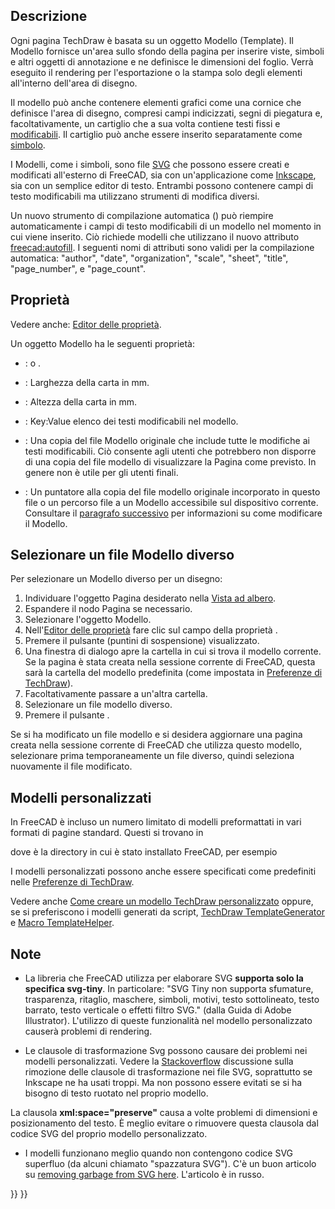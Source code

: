 <languages/>

{{Docnav/it
|[[TechDraw_LineGroup/it|Gruppi di linee]]
|[[TechDraw_Hatching/it|Tipi di tratteggio]]
|[[TechDraw_Workbench/it|TechDraw]]
|IconL=
|IconR=
|IconC=Workbench_TechDraw.svg
}}

{{TOCright}}

<span id="Description"></span>
== Descrizione ==

Ogni pagina TechDraw è basata su un oggetto Modello (Template). Il Modello fornisce un'area sullo sfondo della pagina per inserire viste, simboli e altri oggetti di annotazione e ne definisce le dimensioni del foglio. Verrà eseguito il rendering per l'esportazione o la stampa solo degli elementi all'interno dell'area di disegno.

Il modello può anche contenere elementi grafici come una cornice che definisce l'area di disegno, compresi campi indicizzati, segni di piegatura e, facoltativamente, un cartiglio che a sua volta contiene testi fissi e [[Svg_Namespace#freecad:editable|modificabili]]. Il cartiglio può anche essere inserito separatamente come [[TechDraw_Symbol/it|simbolo]].

I Modelli, come i simboli, sono file [[SVG/it|SVG]] che possono essere creati e modificati all'esterno di FreeCAD, sia con un'applicazione come [https://en.wikipedia.org/wiki/Inkscape Inkscape], sia con un semplice editor di testo. Entrambi possono contenere campi di testo modificabili ma utilizzano strumenti di modifica diversi.

<div class="mw-translate-fuzzy">
Un nuovo strumento di compilazione automatica ({{Version/it|1.0}}) può riempire automaticamente i campi di testo modificabili di un modello nel momento in cui viene inserito. Ciò richiede modelli che utilizzano il nuovo attributo [[Svg_Namespace#freecad:autofill|freecad:autofill]]. I seguenti nomi di attributi sono validi per la compilazione automatica: "author", "date", "organization", "scale", "sheet", "title", "page_number", e "page_count".
</div>

<span id="Properties"></span>
== Proprietà ==

Vedere anche: [[Property_editor/it|Editor delle proprietà]].

Un oggetto Modello ha le seguenti proprietà:

{{TitleProperty|Base}}

* {{PropertyData|Orientation|Enumeration}}: {{Value|Portrait}} o {{Value|Landscape}}.

{{TitleProperty|Page Properties}}

* {{PropertyData|Width|Length}}: Larghezza della carta in mm.
* {{PropertyData|Height|Length}}: Altezza della carta in mm.
* {{PropertyData|Editable Texts|Map|Hidden}}: Key:Value elenco dei testi modificabili nel modello.

{{TitleProperty|Template}}

* {{PropertyData|Page Result|FileIncluded}}: Una copia del file Modello originale che include tutte le modifiche ai testi modificabili. Ciò consente agli utenti che potrebbero non disporre di una copia del file modello di visualizzare la Pagina come previsto. In genere non è utile per gli utenti finali.
* {{PropertyData|Template|File}}: Un puntatore alla copia del file modello originale incorporato in questo file {{FileName|*.FCStd}} o un percorso file a un Modello accessibile sul dispositivo corrente. Consultare il [[#Selezionare_un_file_Modello_diverso|paragrafo successivo]] per informazioni su come modificare il Modello.

<span id="Select_a_different_template_file"></span>
== Selezionare un file Modello diverso ==

Per selezionare un Modello diverso per un disegno:
# Individuare l'oggetto Pagina desiderato nella [[Tree_view/it|Vista ad albero]].
# Espandere il nodo Pagina se necessario.
# Selezionare l'oggetto Modello.
# Nell'[[Property_editor|Editor delle proprietà]] fare clic sul campo della proprietà {{PropertyData|Template}}.
# Premere il pulsante {{Button|...}} (puntini di sospensione) visualizzato.
# Una finestra di dialogo apre la cartella in cui si trova il modello corrente. Se la pagina è stata creata nella sessione corrente di FreeCAD, questa sarà la cartella del modello predefinita (come impostata in [[TechDraw_Preferences/it#Files|Preferenze di TechDraw]]).
# Facoltativamente passare a un'altra cartella.
# Selezionare un file modello diverso.
# Premere il pulsante {{Button|OK}}.

Se si ha modificato un file modello e si desidera aggiornare una pagina creata nella sessione corrente di FreeCAD che utilizza questo modello, selezionare prima temporaneamente un file diverso, quindi seleziona nuovamente il file modificato.

<span id="Custom_Templates"></span>
== Modelli personalizzati ==

In FreeCAD è incluso un numero limitato di modelli preformattati in vari formati di pagine standard. Questi si trovano in

{{Code|code=
$INSTALL_DIR/Mod/TechDraw/Templates/
}}

dove {{incode|$INSTALL_DIR}} è la directory in cui è stato installato FreeCAD, per esempio

{{Code|code=
/usr/share/freecad/Mod/TechDraw/Templates/
}}

I modelli personalizzati possono anche essere specificati come predefiniti nelle [[TechDraw_Preferences/it|Preferenze di TechDraw]].

Vedere anche [[TechDraw_TemplateHowTo/it|Come creare un modello TechDraw personalizzato]] oppure, se si preferiscono i modelli generati da script, [[TechDraw_TemplateGenerator/it|TechDraw TemplateGenerator]] e [[Macro_TemplateHelper/it|Macro TemplateHelper]].

<span id="Notes"></span>
== Note ==

* La libreria che FreeCAD utilizza per elaborare SVG '''supporta solo la specifica svg-tiny'''. In particolare: "SVG Tiny non supporta sfumature, trasparenza, ritaglio, maschere, simboli, motivi, testo sottolineato, testo barrato, testo verticale o effetti filtro SVG." (dalla Guida di Adobe Illustrator). L'utilizzo di queste funzionalità nel modello personalizzato causerà problemi di rendering.

*Le clausole di trasformazione Svg possono causare dei problemi nei modelli personalizzati. Vedere la [https://stackoverflow.com/questions/13329125/removing-transforms-in-svg-files Stackoverflow] discussione sulla rimozione delle clausole di trasformazione nei file SVG, soprattutto se Inkscape ne ha usati troppi. Ma non possono essere evitati se si ha bisogno di testo ruotato nel proprio modello.

La clausola '''xml:space="preserve"''' causa a volte problemi di dimensioni e posizionamento del testo. È meglio evitare o rimuovere questa clausola dal codice SVG del proprio modello personalizzato.

* I modelli funzionano meglio quando non contengono codice SVG superfluo (da alcuni chiamato "spazzatura SVG"). C'è un buon articolo su [https://freecad-gost.ru/news/gost-templates-techdraw-09-01-2020/ removing garbage from SVG here]. L'articolo è in russo.


{{Docnav/it
|[[TechDraw_LineGroup/it|Gruppi di linee]]
|[[TechDraw_Hatching/it|Tipi di tratteggio]]
|[[TechDraw_Workbench/it|TechDraw]]
|IconL=
|IconR=
|IconC=Workbench_TechDraw.svg
}}

{{TechDraw Tools navi{{#translation:}}}}
{{Userdocnavi{{#translation:}}}}